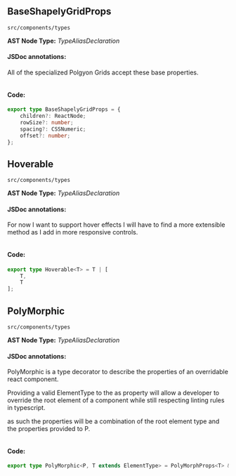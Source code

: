 
<Meta title="src/components/types" />

## BaseShapelyGridProps
`src/components/types`

**AST Node Type:** *TypeAliasDeclaration*

#### JSDoc annotations:

All of the specialized Polgyon Grids accept these base properties.

```bash

```

#### Code:

```ts
export type BaseShapelyGridProps = {
    children?: ReactNode;
    rowSize?: number;
    spacing?: CSSNumeric;
    offset?: number;
};

```

## Hoverable
`src/components/types`

**AST Node Type:** *TypeAliasDeclaration*

#### JSDoc annotations:

For now I want to support hover effects I will have to find a more extensible method as I add in more responsive controls.

```bash

```

#### Code:

```ts
export type Hoverable<T> = T | [
    T,
    T
];

```

## PolyMorphic
`src/components/types`

**AST Node Type:** *TypeAliasDeclaration*

#### JSDoc annotations:

PolyMorphic is a type decorator to describe the properties of an overridable react component.

Providing a valid ElementType to the as property will allow a developer to override the root element of a component while still respecting linting rules in typescript.

as such the properties will be a combination of the root element type and the properties provided to P.

```bash

```

#### Code:

```ts
export type PolyMorphic<P, T extends ElementType> = PolyMorphProps<T> & P;

```

